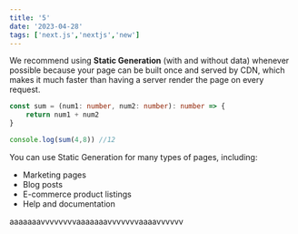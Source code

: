 ```yaml
---
title: '5'
date: '2023-04-28'
tags: ['next.js','nextjs','new']
---
```


We recommend using **Static Generation** (with and without data) whenever possible because your page can be built once and served by CDN, which makes it much faster than having a server render the page on every request.

```ts
const sum = (num1: number, num2: number): number => {
    return num1 + num2
}

console.log(sum(4,8)) //12
```

You can use Static Generation for many types of pages, including:

- Marketing pages
- Blog posts
- E-commerce product listings
- Help and documentation 
 
 aaaaaaavvvvvvvvaaaaaaavvvvvvvaaaavvvvvv
<CustomImage src="https://raw.githubusercontent.com/Bhargavoza1/test-blogposts-main/main/images/NextLevel1.png" alt="Warning: Next Level Ahead" />
